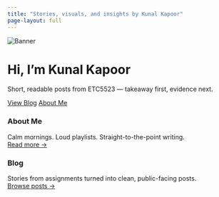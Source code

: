 ```yaml
---
title: "Stories, visuals, and insights by Kunal Kapoor"
page-layout: full
---
```


```{=html}
<div class="hero">
  <div class="hero-media">
    <img src="profile_kk.jpg" alt="Banner" class="hero-img">
  </div>
  <div class="hero-copy">
    <h1 class="hero-title">Hi, I’m Kunal Kapoor</h1>
    <p class="hero-tagline">Short, readable posts from ETC5523 — takeaway first, evidence next.</p>
    <div class="hero-actions">
      <a class="kbtn" href="posts/">View Blog</a>
      <a class="kbtn kbtn-ghost" href="about.html">About Me</a>
    </div>
  </div>
</div>
```
<div class="card">

### About Me
Calm mornings. Loud playlists. Straight-to-the-point writing.  
[Read more →](about.html)
</div>

<div class="card">
### Blog
Stories from assignments turned into clean, public-facing posts.  
[Browse posts →](posts/)
</div>



